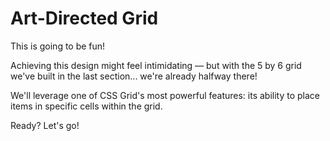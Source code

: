 # Art-Directed Grid

<EpicVideo url="https://www.epicweb.dev/workshops/pixel-perfect-figma-to-tailwind/art-directed-grid/place-items-in-a-grid" />

This is going to be fun!

Achieving this design might feel intimidating — but with the 5 by 6 grid we've built in the last section... we're already halfway there!

We'll leverage one of CSS Grid's most powerful features: its ability to place items in specific cells within the grid.

Ready? Let's go!

